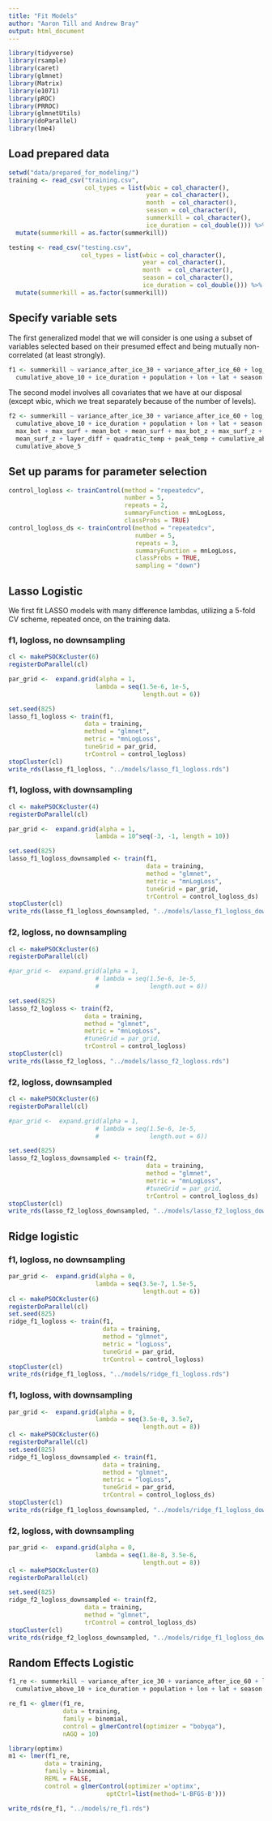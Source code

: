 ```yaml
---
title: "Fit Models"
author: "Aaron Till and Andrew Bray"
output: html_document
---
```


```r
library(tidyverse)
library(rsample)
library(caret)
library(glmnet)
library(Matrix)
library(e1071)
library(pROC)
library(PRROC) 
library(glmnetUtils)
library(doParallel)
library(lme4)
```

## Load prepared data

```r
setwd("data/prepared_for_modeling/")
training <- read_csv("training.csv",
                     col_types = list(wbic = col_character(),
                                      year = col_character(),
                                      month  = col_character(),
                                      season = col_character(),
                                      summerkill = col_character(),
                                      ice_duration = col_double())) %>%
  mutate(summerkill = as.factor(summerkill))

testing <- read_csv("testing.csv",
                    col_types = list(wbic = col_character(),
                                     year = col_character(),
                                     month  = col_character(),
                                     season = col_character(),
                                     ice_duration = col_double())) %>%
  mutate(summerkill = as.factor(summerkill))
```

## Specify variable sets

The first generalized model that we will consider is one using a subset of variables
selected based on their presumed effect and being mutually non-correlated (at least
strongly).

```r
f1 <- summerkill ~ variance_after_ice_30 + variance_after_ice_60 + log_schmidt +
  cumulative_above_10 + ice_duration + population + lon + lat + season + temp
```

The second model involves all covariates that we have at our disposal (except wbic,
which we treat separately because of the number of levels).

```r
f2 <- summerkill ~ variance_after_ice_30 + variance_after_ice_60 + log_schmidt +
  cumulative_above_10 + ice_duration + population + lon + lat + season + temp +
  max_bot + max_surf + mean_bot + mean_surf + max_bot_z + max_surf_z + mean_bot_z +
  mean_surf_z + layer_diff + quadratic_temp + peak_temp + cumulative_above_0 +
  cumulative_above_5
```


## Set up params for parameter selection

```r
control_logloss <- trainControl(method = "repeatedcv",
                                number = 5,
                                repeats = 2,
                                summaryFunction = mnLogLoss,
                                classProbs = TRUE)
control_logloss_ds <- trainControl(method = "repeatedcv",
                                   number = 5,
                                   repeats = 3,
                                   summaryFunction = mnLogLoss,
                                   classProbs = TRUE,
                                   sampling = "down")
```


## Lasso Logistic

We first fit LASSO models with many difference lambdas, utilizing a 5-fold CV
scheme, repeated once, on the training data.

### f1, logloss, no downsampling

```r
cl <- makePSOCKcluster(6)
registerDoParallel(cl)

par_grid <-  expand.grid(alpha = 1,
                        lambda = seq(1.5e-6, 1e-5, 
                                     length.out = 6))

set.seed(825)
lasso_f1_logloss <- train(f1, 
                     data = training, 
                     method = "glmnet", 
                     metric = "mnLogLoss",
                     tuneGrid = par_grid,
                     trControl = control_logloss)
stopCluster(cl)
write_rds(lasso_f1_logloss, "../models/lasso_f1_logloss.rds")
```

### f1, logloss, with downsampling

```r
cl <- makePSOCKcluster(4)
registerDoParallel(cl)

par_grid <-  expand.grid(alpha = 1,
                        lambda = 10^seq(-3, -1, length = 10))

set.seed(825)
lasso_f1_logloss_downsampled <- train(f1, 
                                      data = training, 
                                      method = "glmnet", 
                                      metric = "mnLogLoss",
                                      tuneGrid = par_grid,
                                      trControl = control_logloss_ds)
stopCluster(cl)
write_rds(lasso_f1_logloss_downsampled, "../models/lasso_f1_logloss_downsampled.rds")
```

### f2, logloss, no downsampling

```r
cl <- makePSOCKcluster(6)
registerDoParallel(cl)

#par_grid <-  expand.grid(alpha = 1,
                        # lambda = seq(1.5e-6, 1e-5, 
                        #              length.out = 6))

set.seed(825)
lasso_f2_logloss <- train(f2, 
                     data = training, 
                     method = "glmnet", 
                     metric = "mnLogLoss",
                     #tuneGrid = par_grid,
                     trControl = control_logloss)
stopCluster(cl)
write_rds(lasso_f2_logloss, "../models/lasso_f2_logloss.rds")
```

### f2, logloss, downsampled

```r
cl <- makePSOCKcluster(6)
registerDoParallel(cl)

#par_grid <-  expand.grid(alpha = 1,
                        # lambda = seq(1.5e-6, 1e-5, 
                        #              length.out = 6))

set.seed(825)
lasso_f2_logloss_downsampled <- train(f2, 
                                      data = training, 
                                      method = "glmnet", 
                                      metric = "mnLogLoss",
                                      #tuneGrid = par_grid,
                                      trControl = control_logloss_ds)
stopCluster(cl)
write_rds(lasso_f2_logloss_downsampled, "../models/lasso_f2_logloss_downsampled.rds")
```


## Ridge logistic

### f1, logloss, no downsampling

```r
par_grid <-  expand.grid(alpha = 0,
                        lambda = seq(3.5e-7, 1.5e-5,
                                     length.out = 6))
cl <- makePSOCKcluster(6)
registerDoParallel(cl)
set.seed(825)
ridge_f1_logloss <- train(f1, 
                          data = training, 
                          method = "glmnet",
                          metric = "logLoss",
                          tuneGrid = par_grid,
                          trControl = control_logloss)
stopCluster(cl)
write_rds(ridge_f1_logloss, "../models/ridge_f1_logloss.rds")
```

### f1, logloss, with downsampling

```r
par_grid <-  expand.grid(alpha = 0,
                        lambda = seq(3.5e-8, 3.5e7,
                                     length.out = 8))
cl <- makePSOCKcluster(6)
registerDoParallel(cl)
set.seed(825)
ridge_f1_logloss_downsampled <- train(f1, 
                          data = training, 
                          method = "glmnet",
                          metric = "logLoss",
                          tuneGrid = par_grid,
                          trControl = control_logloss_ds)
stopCluster(cl)
write_rds(ridge_f1_logloss_downsampled, "../models/ridge_f1_logloss_downsampled.rds")
```

### f2, logloss, with downsampling

```r
par_grid <-  expand.grid(alpha = 0,
                        lambda = seq(1.8e-8, 3.5e-6, 
                                     length.out = 8))
cl <- makePSOCKcluster(8)
registerDoParallel(cl)

set.seed(825)
ridge_f2_logloss_downsampled <- train(f2, 
                     data = training, 
                     method = "glmnet", 
                     trControl = control_logloss_ds)
stopCluster(cl)
write_rds(ridge_f2_logloss_downsampled, "../models/ridge_f1_logloss_downsampled.rds")
```


## Random Effects Logistic

```r
f1_re <- summerkill ~ variance_after_ice_30 + variance_after_ice_60 + log_schmidt +
  cumulative_above_10 + ice_duration + population + lon + lat + season + temp + (1 | wbic)
```

```r
re_f1 <- glmer(f1_re,
               data = training, 
               family = binomial, 
               control = glmerControl(optimizer = "bobyqa"),
               nAGQ = 10)

library(optimx)
m1 <- lmer(f1_re, 
          data = training,
          family = binomial,
          REML = FALSE, 
          control = glmerControl(optimizer ='optimx',
                           optCtrl=list(method='L-BFGS-B')))

write_rds(re_f1, "../models/re_f1.rds")
```

